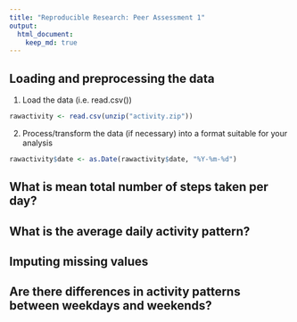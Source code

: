 ---
title: "Reproducible Research: Peer Assessment 1"
output: 
  html_document:
    keep_md: true
---


## Loading and preprocessing the data

1. Load the data (i.e. read.csv())

```{r}
rawactivity <- read.csv(unzip("activity.zip"))
```

2. Process/transform the data (if necessary) into a format suitable for your analysis

```{r}
rawactivity$date <- as.Date(rawactivity$date, "%Y-%m-%d")
```

## What is mean total number of steps taken per day?



## What is the average daily activity pattern?



## Imputing missing values



## Are there differences in activity patterns between weekdays and weekends?
